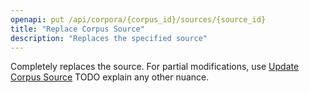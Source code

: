 ```yaml
---
openapi: put /api/corpora/{corpus_id}/sources/{source_id}
title: "Replace Corpus Source"
description: "Replaces the specified source"
---
```


Completely replaces the source. For partial modifications, use [Update Corpus Source](./corpora-sources-patch) TODO explain any other nuance.
